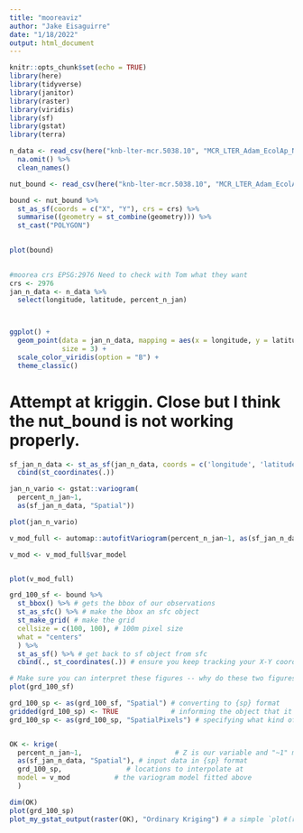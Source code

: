 ```yaml
---
title: "mooreaviz"
author: "Jake Eisaguirre"
date: "1/18/2022"
output: html_document
---
```


```r
knitr::opts_chunk$set(echo = TRUE)
library(here)
library(tidyverse)
library(janitor)
library(raster)
library(viridis)
library(sf)
library(gstat)
library(terra)
```

```r
n_data <- read_csv(here("knb-lter-mcr.5038.10", "MCR_LTER_Adam_EcolAp_N_summary_20200331.csv")) %>% 
  na.omit() %>% 
  clean_names()

nut_bound <- read_csv(here("knb-lter-mcr.5038.10", "MCR_LTER_Adam_EcolAp_Nut_boundary_20200331.csv")) 

bound <- nut_bound %>% 
  st_as_sf(coords = c("X", "Y"), crs = crs) %>% 
  summarise((geometry = st_combine(geometry))) %>% 
  st_cast("POLYGON")

  
plot(bound)
  
```

```r
#moorea crs EPSG:2976 Need to check with Tom what they want
crs <- 2976
jan_n_data <- n_data %>% 
  select(longitude, latitude, percent_n_jan)



ggplot() +
  geom_point(data = jan_n_data, mapping = aes(x = longitude, y = latitude, color = percent_n_jan),
             size = 3) + 
  scale_color_viridis(option = "B") +
  theme_classic()


```
# Attempt at kriggin. Close but I think the nut_bound is not working properly.
```r
sf_jan_n_data <- st_as_sf(jan_n_data, coords = c('longitude', 'latitude'), crs = 2976) %>% 
  cbind(st_coordinates(.))

jan_n_vario <- gstat::variogram(
  percent_n_jan~1,
  as(sf_jan_n_data, "Spatial"))

plot(jan_n_vario)

v_mod_full <- automap::autofitVariogram(percent_n_jan~1, as(sf_jan_n_data, "Spatial"))

v_mod <- v_mod_full$var_model


plot(v_mod_full)

grd_100_sf <- bound %>% 
  st_bbox() %>% # gets the bbox of our observations
  st_as_sfc() %>% # make the bbox an sfc object
  st_make_grid( # make the grid
  cellsize = c(100, 100), # 100m pixel size
  what = "centers"
  ) %>%
  st_as_sf() %>% # get back to sf object from sfc
  cbind(., st_coordinates(.)) # ensure you keep tracking your X-Y coordinates

# Make sure you can interpret these figures -- why do these two figures together show an empty X-Y grid? 
plot(grd_100_sf)

grd_100_sp <- as(grd_100_sf, "Spatial") # converting to {sp} format
gridded(grd_100_sp) <- TRUE             # informing the object that it is a grid
grd_100_sp <- as(grd_100_sp, "SpatialPixels") # specifying what kind of grid


OK <- krige(
  percent_n_jan~1,                       # Z is our variable and "~1" means "depends on mean"
  as(sf_jan_n_data, "Spatial"), # input data in {sp} format
  grd_100_sp,                # locations to interpolate at
  model = v_mod           # the variogram model fitted above
  )

dim(OK)
plot(grd_100_sp)
plot_my_gstat_output(raster(OK), "Ordinary Kriging") # a simple `plot(raster(OK))` also works just fine
```

